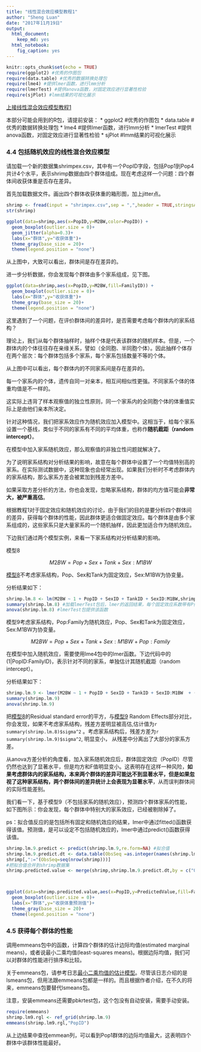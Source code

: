 ```yaml
---
title: "线性混合效应模型教程1"
author: "Sheng Luan"
date: "2017年11月19日"
output: 
  html_document: 
    keep_md: yes
  html_notebook: 
    fig_caption: yes
---
```


```r
knitr::opts_chunk$set(echo = TRUE)
require(ggplot2) #优秀的作图包
require(data.table) #优秀的数据转换处理包
require(lme4) #提供lmer函数，进行lmm分析
require(lmerTest) #提供anova函数，对固定效应进行显著性检验
require(sjPlot) #lmm结果的可视化展示
```

[上接线性混合效应模型教程1](https://luansheng.github.io/2017/11/19/%E7%BA%BF%E6%80%A7%E6%B7%B7%E5%90%88%E6%95%88%E5%BA%94%E6%A8%A1%E5%9E%8B%E6%95%99%E7%A8%8B1/)

本部分可能会用到的R包，请提前安装：
* ggplot2 #优秀的作图包
* data.table #优秀的数据转换处理包
* lme4 #提供lmer函数，进行lmm分析
* lmerTest #提供anova函数，对固定效应进行显著性检验
* sjPlot #lmm结果的可视化展示

### 4.4 包括随机效应的线性混合效应模型

请加载一个新的数据集shrimpex.csv，其中有一个PopID字段，包括Pop1到Pop4共计4个水平，表示shrimp数据由四个群体组成。现在考虑这样一个问题：四个群体间收获体重是否存在差异。

首先加载数据文件。画出四个群体收获体重的箱形图，加上jitter点。
```r
shrimp <- fread(input = "shrimpex.csv",sep = ",",header = TRUE,stringsAsFactors = TRUE)
str(shrimp)

ggplot(data=shrimp,aes(x=PopID,y=M2BW,color=PopID)) + 
  geom_boxplot(outlier.size = 0)+
  geom_jitter(alpha=0.3)+
  labs(x="群体",y="收获体重")+
  theme_gray(base_size = 20)+
  theme(legend.position = "none")
```

从上图中，大致可以看出，群体间是存在差异的。

进一步分析数据，你会发现每个群体由多个家系组成，见下图。

```r
ggplot(data=shrimp,aes(x=PopID,y=M2BW,fill=FamilyID)) + 
  geom_boxplot(outlier.size = 0)+
  labs(x="群体",y="收获体重")+
  theme_gray(base_size = 20)+
  theme(legend.position = "none")

```

这里遇到了一个问题，在评价群体间的差异时，是否需要考虑每个群体内的家系结构？

理论上，我们从每个群体抽样时，抽样个体是代表该群体的随机样本。但是，一个群体内的个体往往存在亲缘关系，譬如（全同胞、半同胞个体）。因此抽样个体存在两个层次：每个群体包括多个家系，每个家系包括数量不等的个体。

从上图中可以看出，每个群体内的不同家系间是存在差异的。

每一个家系内的个体，遗传自同一对亲本，相互间相似性更强。不同家系个体的体重均值是不一样的。

这实际上违背了样本观察值的独立性原则，同一个家系内的全同胞个体的体重值实际上是由他们亲本所决定。

针对这种情况，我们把家系效应作为随机效应加入模型中。这相当于，给每个家系设置一个基线，类似于不同的家系有不同的平均体重，也称作**随机截距（random intercept）**。

在模型中加入家系随机效应，那么观察值的非独立性问题就解决了。

为了说明家系结构对分析结果的影响，故意在每个群体中设置了一个均值特别高的家系。在实际测试数据中，这种现象也会经常出现。如果我们分析时不考虑群体内的家系结构，那么家系方差会被累加到残差方差中。

如果采取方差分析的方法，你也会发现，忽略家系结构，群体的均方值可能会**非常大，被严重高估**。

根据教程1对于固定效应和随机效应的讨论，由于我们的目的是要分析四个群体间的差异，获得每个群体的性能，因此群体更适合做固定效应。每个群体是由多个家系组成的，这些家系只是大量家系的一个随机抽样，因此更加适合作为随机效应。

下边我们通过两个模型实例，来看一下家系结构对分析结果的影响。

<a id="8">模型8</a>

$$M2BW = Pop + Sex + Tank + Sex:M1BW$$

[模型8](#8)不考虑家系结构，Pop、Sex和Tank为固定效应，Sex:M1BW为协变量。

分析结果如下：

```r
shrimp.lm.8 <- lm(M2BW ~ 1 + PopID + SexID + TankID + SexID:M1BW,shrimp)
summary(shrimp.lm.8) #加载lmerTest包后，lmer的返回结果，每个固定效应系数带有P值
anova(shrimp.lm.8) #lmerTest包提供该函数
```

<a id="9">模型9</a>考虑家系结构，Pop:Family为随机效应，Pop、Sex和Tank为固定效应，Sex:M1BW为协变量。

$$M2BW = Pop + Sex + Tank + Sex:M1BW + Pop:Family$$

在模型中加入随机效应，需要使用lme4包中的lmer函数。下边代码中的(1|PopID:FamilyID)，表示针对不同的家系，单独估计其随机截距（random intercept）。

分析结果如下：

```r
shrimp.lm.9 <- lmer(M2BW ~ 1 + PopID + SexID + TankID + SexID:M1BW  + (1|PopID:FamilyID),shrimp)
summary(shrimp.lm.9)
anova(shrimp.lm.9)
```

把[模型8](#8)的Residual standard error的平方，与[模型9](#9) Random Effects部分对比，你会发现，如果不考虑家系结构，残差方差明显被高估,估计值为`r summary(shrimp.lm.8)$sigma^2` 。考虑家系结构后，残差方差为`r summary(shrimp.lm.9)$sigma^2`, 明显变小， 从残差中分离出了大部分的家系方差。

从anova方差分析的角度看，加入家系随机效应后，群体固定效应（PopID）尽管仍然也达到了显著水平，但是均方和F值明显变小。这表明存在这样一种风险，**如果考虑群体内的家系结构，本来两个群体的差异可能达不到显著水平，但是如果忽视了这种家系结构，两个群体间的差异统计上会表现为显著水平**，从而误判群体间的实际性能差别。

我们看一下，基于模型9（不包括家系的随机效应），预测四个群体家系的性能，如下图所示：你会发现，每个群体中特别大的家系效应，已经被剔除掉了。

ps：拟合值反应的是包括所有固定和随机效应的结果，lmer中通过fitted()函数获得该值。预测值，是可以设定不包括随机效应的，lmer中通过predict()函数获得该值。

```r
shrimp.lm.9.predict <- predict(shrimp.lm.9,re.form=NA) #拟合值
shrimp.lm.9.predict.dt <- data.table(ObsSeq =as.integer(names(shrimp.lm.9.predict)),PredictedValue=shrimp.lm.9.predict)
shrimp[,":="(ObsSeq=seq(nrow(shrimp)))]
#把拟合值合并到shrimp数据集
shrimp.predicted.value <- merge(shrimp,shrimp.lm.9.predict.dt,by = c("ObsSeq"),all.y = TRUE)



ggplot(data=shrimp.predicted.value,aes(x=PopID,y=PredictedValue,fill=FamilyID)) + 
  geom_boxplot(outlier.size = 0)+
  labs(x="群体",y="收获体重预测值")+
  theme_gray(base_size = 20)+
  theme(legend.position = "none")
```

### 4.5 获得每个群体的性能


调用emmeans包中的函数，计算四个群体的估计边际均值(estimated marginal means)，或者说最小二乘均值(least-squares means)。根据边际均值，我们可以对群体的性能进行排序和比较。

关于emmeans包，请参考日志[最小二乘均值的估计模型](https://luansheng.github.io/2017/06/10/%E6%9C%80%E5%B0%8F%E4%BA%8C%E4%B9%98%E5%9D%87%E5%80%BC%E7%9A%84%E4%BC%B0%E8%AE%A1%E6%A8%A1%E5%9E%8B/)。尽管该日志介绍的是lsmeans包，但用法跟emmeans包都是一样的。而且根据作者介绍，在不久的将来，emmeans包要替代lsmeans包。

注意，安装emmeans还需要pbkrtest包，这个包没有自动安装，需要手动安装。

```r
require(emmeans)
shrimp.lm9.rgl <- ref_grid(shrimp.lm.9)
emmeans(shrimp.lm9.rgl,"PopID")

```

从上边结果中查找emmean列，可以看到Pop1群体的边际均值最大，这表明四个群体中该群体性能最好。
